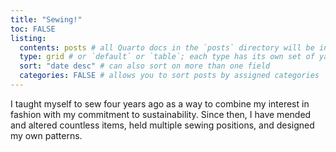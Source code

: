 ```yaml
---
title: "Sewing!"
toc: FALSE
listing: 
  contents: posts # all Quarto docs in the `posts` directory will be included on your listing page
  type: grid # or `default` or `table`; each type has its own set of yaml options to include
  sort: "date desc" # can also sort on more than one field
  categories: FALSE # allows you to sort posts by assigned categories 
---
```


I taught myself to sew four years ago as a way to combine my interest in fashion with my commitment to sustainability. Since then, I have mended and altered countless items, held multiple sewing positions, and designed my own patterns.
